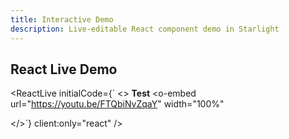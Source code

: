 ```yaml
---
title: Interactive Demo
description: Live-editable React component demo in Starlight
---
```



## React Live Demo

<ReactLive initialCode={`
<>
  <b>Test</b>
  <o-embed
    url="https://youtu.be/FTQbiNvZqaY"
    width="100%"
  ></o-embed>
</>`} client:only="react" />
